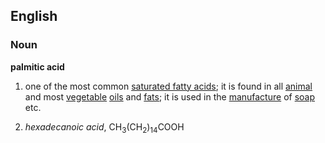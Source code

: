 ==English==
===Noun===
{{wikipedia}}
'''palmitic acid'''
# one of the most common [[saturated fatty acid]]s; it is found in all [[animal]] and most [[vegetable]] [[oil]]s and [[fat]]s; it is used in the [[manufacture]] of [[soap]] etc.
#{{chemistry}} ''hexadecanoic acid'', CH<sub>3</sub>(CH<sub>2</sub>)<sub>14</sub>COOH